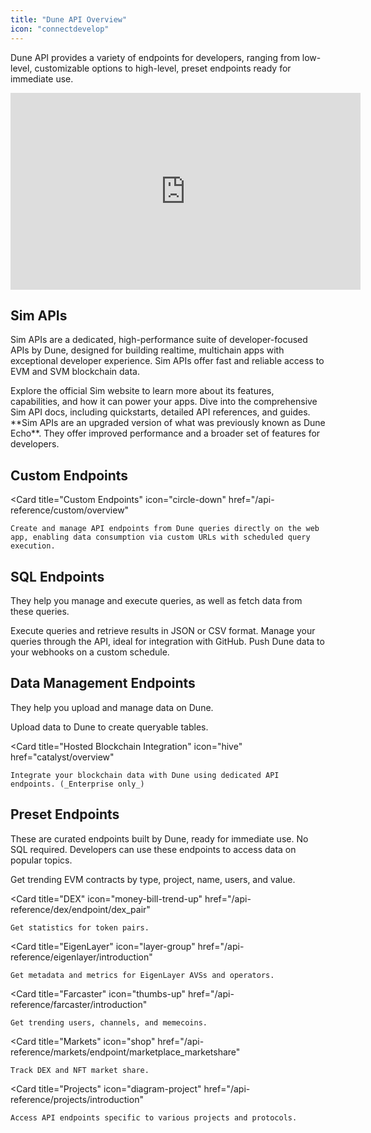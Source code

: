 ```yaml
---
title: "Dune API Overview"
icon: "connectdevelop"
---
```


Dune API provides a variety of endpoints for developers, ranging from low-level, customizable options to high-level, preset endpoints ready for immediate use.

<iframe width="560" height="315" src="https://www.youtube.com/embed/bobGOetmAa4?si=XR9eS3HrnBQqXEnL" title="YouTube video player" frameborder="0" allow="accelerometer; autoplay; clipboard-write; encrypted-media; gyroscope; picture-in-picture; web-share" referrerpolicy="strict-origin-when-cross-origin" allowfullscreen></iframe>

## Sim APIs

Sim APIs are a dedicated, high-performance suite of developer-focused APIs by Dune, designed for building realtime, multichain apps with exceptional developer experience.
Sim APIs offer fast and reliable access to EVM and SVM blockchain data.

<CardGroup cols={2}>
  <Card
    title="Visit Sim Website"
    icon="globe"
    href="https://sim.dune.com"
  >
    Explore the official Sim website to learn more about its features, capabilities, and how it can power your apps.
  </Card>
  <Card
    title="View Sim Docs"
    icon="book-open"
    href="https://docs.sim.dune.com"
  >
    Dive into the comprehensive Sim API docs, including quickstarts, detailed API references, and guides.
  </Card>
</CardGroup>

<Note>
**Sim APIs are an upgraded version of what was previously known as Dune Echo**.
They offer improved performance and a broader set of features for developers.
</Note>

## Custom Endpoints
  <Card
    title="Custom Endpoints"
    icon="circle-down"
    href="/api-reference/custom/overview"
  >
    Create and manage API endpoints from Dune queries directly on the web app, enabling data consumption via custom URLs with scheduled query execution.
  </Card>

## SQL Endpoints
They help you manage and execute queries, as well as fetch data from these queries.

<CardGroup cols={3}>
  <Card
    title="Executions and Results"
    icon="cloud-arrow-down"
    href="/api-reference/executions/execution-object"
  >
    Execute queries and retrieve results in JSON or CSV format.
  </Card>
  <Card
    title="Query Management"
    icon="floppy-disk"
    href="/api-reference/queries/endpoint/query-object"
  >
    Manage your queries through the API, ideal for integration with GitHub.
  </Card>
  <Card title="Webhooks" icon="webhook" href="/api-reference/webhooks/webhook">
    Push Dune data to your webhooks on a custom schedule.
  </Card>
</CardGroup>

## Data Management Endpoints
They help you upload and manage data on Dune.

<CardGroup cols={2}>
  <Card
    title="Table Management"
    icon="upload"
    href="/api-reference/tables/endpoint/overview"
  >
    Upload data to Dune to create queryable tables.
  </Card>

  <Card
    title="Hosted Blockchain Integration"
    icon="hive"
    href="catalyst/overview"
  >
    Integrate your blockchain data with Dune using dedicated API endpoints. (_Enterprise only_)
  </Card>
</CardGroup>

## Preset Endpoints
These are curated endpoints built by Dune, ready for immediate use. No SQL required. Developers can use these endpoints to access data on popular topics.

<CardGroup cols={3}>
  <Card
    title="Contracts"
    icon="file-contract"
    href="/api-reference/evm/endpoint/contracts"
  >
    Get trending EVM contracts by type, project, name, users, and value.
  </Card>

  <Card
    title="DEX"
    icon="money-bill-trend-up"
    href="/api-reference/dex/endpoint/dex_pair"
  >
    Get statistics for token pairs.
  </Card>

  <Card
    title="EigenLayer"
    icon="layer-group"
    href="/api-reference/eigenlayer/introduction"
  >
    Get metadata and metrics for EigenLayer AVSs and operators.
  </Card>

  <Card
    title="Farcaster"
    icon="thumbs-up"
    href="/api-reference/farcaster/introduction"
  >
    Get trending users, channels, and memecoins.
  </Card>

  <Card
    title="Markets"
    icon="shop"
    href="/api-reference/markets/endpoint/marketplace_marketshare"
  >
    Track DEX and NFT market share.
  </Card>

  <Card
    title="Projects"
    icon="diagram-project"
    href="/api-reference/projects/introduction"
  >
    Access API endpoints specific to various projects and protocols.
  </Card>
</CardGroup>
